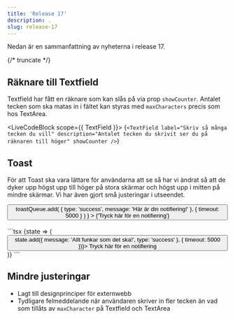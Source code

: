 ```yaml
---
title: 'Release 17'
description: .
slug: release-17
---
```



Nedan är en sammanfattning av nyheterna i release 17.

{/* truncate */}

## Räknare till Textfield

Textfield har fått en räknare som kan slås på via prop `showCounter`. Antalet tecken som ska matas in i fältet kan styras med `maxCharacters` precis som hos TextArea.

<LiveCodeBlock scope={{ TextField }}>
  {`<TextField
    label="Skriv så många tecken du vill"
    description="Antalet tecken du skrivit ser du på räknaren till höger"
    showCounter
/>`}
</LiveCodeBlock>

## Toast

För att Toast ska vara lättare för användarna att se så har vi ändrat så att de dyker upp högst upp till höger på stora skärmar och högst upp i mitten på mindre skärmar. Vi har även gjort små justeringar i utseendet.

<GlobalToastRegion />
<Button
  onPress={() =>
    toastQueue.add(
      { type: 'success', message: 'Här är din notifiering!' },
      {
        timeout: 5000
      }
    )
  }
>
  {'Tryck här för en notifiering'}
</Button>
<br />
<br />
```tsx
<ToastProvider>
  {state => (
    <Button onPress={() => state.add({ message: 'Allt funkar som det ska!', type: 'success' }, { timeout: 5000 })}>
      Tryck här för en notifiering
    </Button>
  )}
</ToastProvider>
```

## Mindre justeringar

- Lagt till <Link href='/basics/principles#designprinciper-för-extern-webbplats'>designprinciper för externwebb</Link>
- Tydligare felmeddelande när användaren skriver in fler tecken än vad som tillåts av `maxCharacter` på Textfield och TextArea
